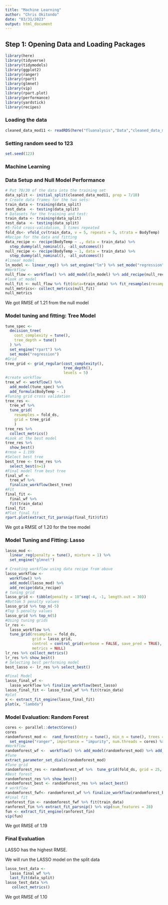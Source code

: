 ```yaml
---
title: "Machine Learning"
author: "Chris Okitondo"
date: "03/31/2023"
output: html_document
---
```



## Step 1: Opening Data and Loading Packages

```r
library(here)
library(tidyverse)
library(tidymodels)
library(ggplot2)
library(ranger)
library(rpart)
library(glmnet)
library(vip)
library(rpart.plot)
library(performance)
library(yardstick)
library(recipes)
```


### Loading the data
```r
cleaned_data_mod11 <- readRDS(here("fluanalysis","Data","cleaned_data_mod11.Rds"))
```


### Setting random seed to 123
```r
set.seed(123)
```


### Machine Learning

### Data Setup and Null Model Performance

```r
# Put 70/30 of the data into the training set 
data_split <- initial_split(cleaned_data_mod11, prop = 7/10)
# Create data frames for the two sets:
train_data <- training(data_split)
test_data  <- testing(data_split)
# Datasets for the training and test:
train_data <- training(data_split)
test_data  <- testing(data_split)
#5-fold cross-validation, 5 times repeated
fold_ds<- vfold_cv(train_data, v = 5, repeats = 5, strata = BodyTemp)
#Recipe for the data and fitting 
data_recipe <- recipe(BodyTemp ~ ., data = train_data) %>%
  step_dummy(all_nominal(), -all_outcomes()) 
null_recipe <- recipe(BodyTemp ~ 1, data = train_data) %>%
  step_dummy(all_nominal(), -all_outcomes()) 
#linear model
ln_model <- linear_reg() %>% set_engine("lm") %>% set_mode("regression")
#Workflow
null_flow <- workflow() %>% add_model(ln_model) %>% add_recipe(null_recipe)
#look at model
null_fit <- null_flow %>% fit(data=train_data) %>% fit_resamples(resamples=fold_ds)
null_metrics<- collect_metrics(null_fit)
null_metrics

```

We got RMSE of 1.21 from the null model

### Model tuning and fitting: Tree Model
```r
tune_spec <- 
  decision_tree(
    cost_complexity = tune(),
    tree_depth = tune()
  ) %>% 
  set_engine("rpart") %>% 
  set_mode("regression")
#Grid
tree_grid <- grid_regular(cost_complexity(),
                          tree_depth(),
                          levels = 5)
#create workflow
tree_wf <- workflow() %>%
  add_model(tune_spec) %>%
  add_formula(BodyTemp ~ .)
#Tuning grid cross validation
tree_res <- 
  tree_wf %>% 
  tune_grid(
    resamples = fold_ds,
    grid = tree_grid
    )
tree_res %>% 
  collect_metrics()
#Look at the best model 
tree_res %>%
  show_best()
#rmse = 1.199
#Select best tree
best_tree <- tree_res %>%
  select_best(n=1)
#Final model from best tree
final_wf <- 
  tree_wf %>% 
  finalize_workflow(best_tree)
#Fit 
final_fit <- 
  final_wf %>%
  fit(train_data) 
final_fit
#Plot final fit
rpart.plot(extract_fit_parsnip(final_fit)$fit)
```

We got a RMSE of 1.20 for the tree model

### Model Tuning and Fitting: Lasso

```r
lasso_mod <- 
  linear_reg(penalty = tune(), mixture = 1) %>% 
  set_engine("glmnet")

# Creating workflow using data recipe from above
lasso_workflow <- 
  workflow() %>% 
  add_model(lasso_mod) %>% 
  add_recipe(data_recipe)
# tuning grid
lasso_grid <- tibble(penalty = 10^seq(-4, -1, length.out = 30))
#Bottom 5 penalty values
lasso_grid %>% top_n(-5)
#Top 5 penalty values
lasso_grid %>% top_n(5)
#Using tuning grids
lr_res <- 
  lasso_workflow %>% 
  tune_grid(resamples = fold_ds,
            grid = lasso_grid,
            control = control_grid(verbose = FALSE, save_pred = TRUE),
            metrics = NULL)
lr_res %>% collect_metrics()
lr_res %>% show_best()
# Selecting best performing model
best_lasso <- lr_res %>% select_best()

#Final Model
lasso_final_wf <- 
  lasso_workflow %>% finalize_workflow(best_lasso)
lasso_final_fit <- lasso_final_wf %>% fit(train_data) 
#plot
x <- extract_fit_engine(lasso_final_fit)
plot(x, "lambda")
```

### Model Evaluation: Random Forest
```r
cores <- parallel::detectCores()
cores
randomforest_mod <-  rand_forest(mtry = tune(), min_n = tune(), trees = 1000) %>% 
  set_engine("ranger", importance = "impurity", num.threads = cores) %>% set_mode("regression")
#Workflow
randomforest_wf <-  workflow() %>% add_model(randomforest_mod) %>% add_recipe(data_recipe)
#Tune
extract_parameter_set_dials(randomforest_mod)
#Tune grid
randomforest_res <- randomforest_wf %>%  tune_grid(fold_ds, grid = 25, control = control_grid(save_pred = TRUE), metrics = NULL)
#Best forest
randomforest_res %>% show_best()
randomforest_best <- randomforest_res %>% select_best()
# workflow
randomforest_fwf<- randomforest_wf %>% finalize_workflow(randomforest_best)
#Final fit
ranforest_fin <- randomforest_fwf %>% fit(train_data)
ranforest_fin %>% extract_fit_parsnip() %>% vip(num_features = 28)
fun <- extract_fit_engine(ranforest_fin)
vip(fun)
```

We got RMSE of 1.19

### Final Evaluation

LASSO has the highest RMSE.

We will run the LASSO model on the split data

```r
lasso_test_data <- 
  lasso_final_wf %>%
  last_fit(data_split) 
lasso_test_data %>%
   collect_metrics()

```

We got RMSE of 1.10